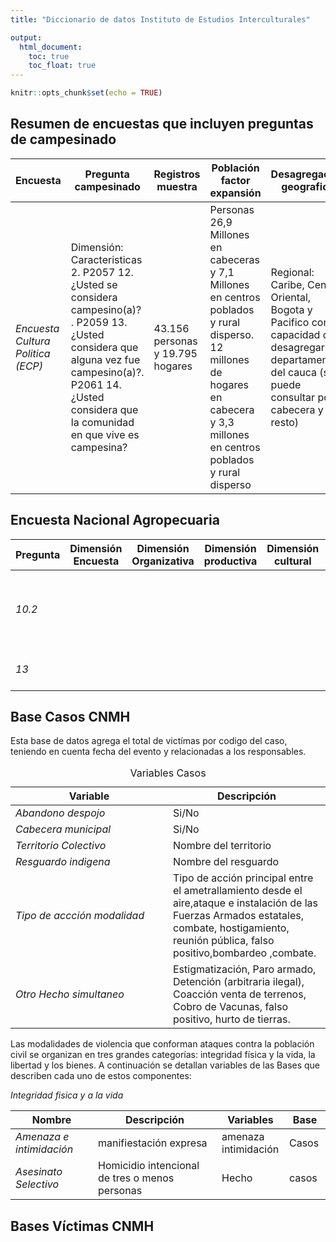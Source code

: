 ```yaml
---
title: "Diccionario de datos Instituto de Estudios Interculturales"

output:
  html_document:
    toc: true
    toc_float: true
---
```




```r
knitr::opts_chunk$set(echo = TRUE)
```


## Resumen de encuestas que incluyen preguntas de campesinado



 **Encuesta** | Pregunta campesinado| Registros muestra| Población factor expansión|  Desagregación geografica| Dimensiones| Resumen | Fuente| Año
------------  |-------------------|-----------------------|---------------------|-----------------------------|------------|---------|-------|--------
*Encuesta Cultura Politica (ECP)* | Dimensión: Caracteristicas 2. P2057	12. ¿Usted se considera campesino(a)? . P2059	13. ¿Usted considera que alguna vez fue campesino(a)?. P2061	14. ¿Usted considera que la comunidad en que vive es campesina?|  43.156 personas y 19.795 hogares | Personas 26,9 Millones en cabeceras y 7,1 Millones en centros poblados y rural disperso. 12 millones de hogares en cabecera y 3,3 millones en centros poblados y rural disperso   | Regional: Caribe, Central, Oriental, Bogota y Pacifico con capacidad de desagregar el departamento del cauca (se puede consultar por cabecera y resto)| Capital social, participación, elección de partidos, democracia, viviendas,  caracteristicas generales, caracteristicas2| Hogares y personas| https://microdatos.dane.gov.co/index.php/catalog/644/data_dictionary| 2019






## Encuesta Nacional Agropecuaria

 **Pregunta** | Dimensión Encuesta| Dimensión Organizativa| Dimensión productiva| Dimensión cultural|  Dimensión cultural| Dimensión territorial| Dimensión sociodemografica
------------  |-------------------|-----------------------|---------------------|-------------------|--------------------|----------------------|---------------------------
*10.2*        |                   |                       |                     |                   |                    |Cuantas fincas o UPAS tiene el productor en este departamento.|
*13*          |                   |                       |                     |                   |                    |Dificultad para la realización de la encuesta|













## Base Casos CNMH 

Esta base de datos agrega el total de victímas por codigo del caso, teniendo en cuenta fecha del evento y relacionadas a los responsables.



Table:  Variables Casos

 **Variable** |  **Descripción** | 
----------------------| ----------------------|
*Abandono despojo* | Si/No
*Cabecera municipal* | Si/No
*Territorio Colectivo* | Nombre del territorio
*Resguardo indigena* | Nombre del resguardo
*Tipo de accción modalidad* | Tipo de acción principal entre el ametrallamiento desde el aire,ataque e instalación de las Fuerzas Armados estatales, combate, hostigamiento, reunión pública, falso positivo,bombardeo ,combate.
*Otro Hecho simultaneo* | Estigmatización, Paro armado, Detención (arbitraria ilegal), Coacción venta de terrenos, Cobro de Vacunas, falso positivo, hurto de tierras.


Las modalidades de violencia que conforman ataques contra la población civil se organizan en tres grandes categorías: integridad física y la vida, la libertad y los bienes. A continuación se detallan variables de las Bases que describen cada uno de estos componentes:

*Integridad fisica y a la vida*

 **Nombre** |  **Descripción** | Variables| Base
------------|------------------|----------|------|
*Amenaza e intimidación* | manifiestación expresa|amenaza intimidación|Casos
*Asesinato Selectivo* | Homicidio intencional de tres o menos personas|Hecho|casos


## Bases Víctimas CNMH




